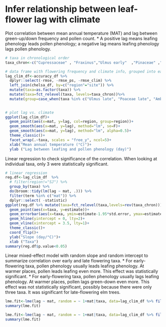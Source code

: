 # Infer relationship between leaf-flower lag with climate

Plot correlation between mean annual temperature (MAT) and lag between green-up/down frequency and pollen count.
* A positive lag means leafing phenology leads pollen phenology; a negative lag means leafing phenology lags pollen phenology.
```r
# taxa in chronological order
taxa_chron<-c("Cupressaceae" , "Fraxinus","Ulmus early"  ,"Pinaceae" ,"Acer", "Populus","Quercus",   "Betula","Morus",  "Poaceae early","Poaceae late"  ,    "Ulmus late" ,  "Ambrosia" )

# data frame with flowering frequency and climate info, grouped into early and late taxa
lag_clim_df<-accuracy_df %>% 
  dplyr::select(-rmse, -rmse_ps, -rmse_clim) %>% 
  left_join(chelsa_df, by=c("region"="site")) %>% 
  mutate(taxa=as.factor(taxa)) %>% 
  mutate(taxa=fct_relevel(taxa, levels=taxa_chron))%>%
  mutate(group=case_when(taxa %in% c("Ulmus late", "Poaceae late", "Ambrosia")~"late",
                                                                              TRUE~"early"))

# plot lag vs. climate
ggplot(lag_clim_df)+
  geom_point(aes(x=mat, y=lag, col=region, group=region))+
  geom_smooth(aes(x=mat, y=lag), method="lm", se=F)+
  geom_smooth(aes(x=mat, y=lag), method="lm", alpha=0.5)+
  theme_classic()+
  facet_wrap(.~taxa, scales = "free_y", ncol=5)+
  xlab("Mean annual temperature (°C)")+
  ylab ("Lag between leafing and pollen phenology (day)")
```
Linear regression to check significance of the correlation. When looking at individual taxa, only 3 were statistically significant.
```r
# linear regression
reg.df<-lag_clim_df  %>% 
  # filter(region!="SJ") %>% 
  group_by(taxa) %>%
  do(broom::tidy(lm(lag ~ mat, .))) %>%
  filter(term %in% c("mat")) %>%
  dplyr::select( -statistic)
ggplot(reg.df %>% mutate(taxa=fct_relevel(taxa,levels=rev(taxa_chron))))+
  geom_point(aes(x=taxa, y=estimate))+
  geom_errorbar(aes(x=taxa, ymin=estimate-1.95*std.error, ymax=estimate+1.95*std.error))+
  geom_hline(yintercept = 0, lty=2)+
  geom_vline(xintercept = 3.5, lty=1)+
  theme_classic()+
  coord_flip()+
  ylab("Slope (day/°C)")+
  xlab ("Taxa")
summary(reg.df$p.value<0.05)
```

Linear mixed-effect model with random slope and random intercept to summarize correlation over early and late flowering taxa.
* For early-flowering taxa, pollen phenology usually leads leafing phenology. At warmer places, pollen leads leafing even more. This effect was statistically significant.
* For early-flowering taxa, pollen phenology usually lags leafing phenology. At warmer places, pollen lags green-down even more. This effect was not statistically significant, possibly because there were only three taxa. It was significant for late-flowering elm trees.

```r
lme.fit<-lme(lag ~ mat, random = ~ 1+mat|taxa, data=lag_clim_df %>% filter(group=="early"),control =lmeControl(opt='optim',optimMethod = "SANN") )
summary(lme.fit)

lme.fit<-lme(lag ~ mat, random = ~ 1+mat|taxa, data=lag_clim_df %>% filter(group=="late"),control =lmeControl(opt='optim',optimMethod = "SANN"))
summary(lme.fit)
```

